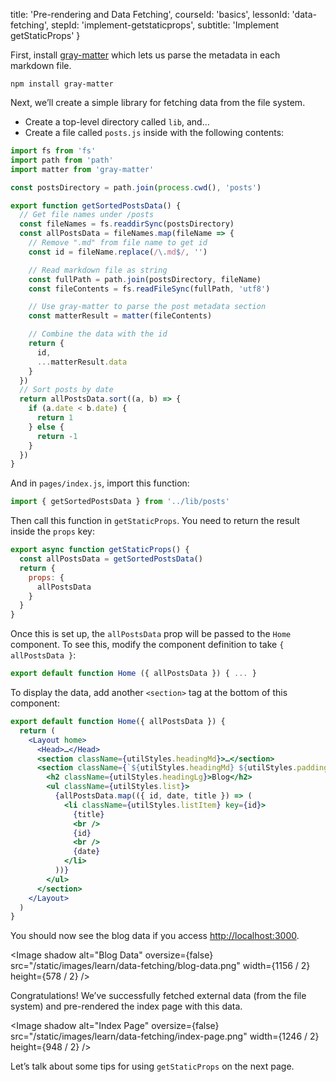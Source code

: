 
  title: 'Pre-rendering and Data Fetching',
  courseId: 'basics',
  lessonId: 'data-fetching',
  stepId: 'implement-getstaticprops',
  subtitle: 'Implement getStaticProps'
}

First, install [gray-matter](https://github.com/jonschlinkert/gray-matter) which lets us parse the metadata in each markdown file.

```shell
npm install gray-matter
```

Next, we’ll create a simple library for fetching data from the file system.

- Create a top-level directory called `lib`, and…
- Create a file called `posts.js` inside with the following contents:

```js
import fs from 'fs'
import path from 'path'
import matter from 'gray-matter'

const postsDirectory = path.join(process.cwd(), 'posts')

export function getSortedPostsData() {
  // Get file names under /posts
  const fileNames = fs.readdirSync(postsDirectory)
  const allPostsData = fileNames.map(fileName => {
    // Remove ".md" from file name to get id
    const id = fileName.replace(/\.md$/, '')

    // Read markdown file as string
    const fullPath = path.join(postsDirectory, fileName)
    const fileContents = fs.readFileSync(fullPath, 'utf8')

    // Use gray-matter to parse the post metadata section
    const matterResult = matter(fileContents)

    // Combine the data with the id
    return {
      id,
      ...matterResult.data
    }
  })
  // Sort posts by date
  return allPostsData.sort((a, b) => {
    if (a.date < b.date) {
      return 1
    } else {
      return -1
    }
  })
}
```

And in `pages/index.js`, import this function:

```js
import { getSortedPostsData } from '../lib/posts'
```

Then call this function in <Link href="/docs/[[...slug]]" as="/docs/basic-features/data-fetching#getstaticprops-static-generation"><a>`getStaticProps`</a></Link>. You need to return the result inside the `props` key:

```js
export async function getStaticProps() {
  const allPostsData = getSortedPostsData()
  return {
    props: {
      allPostsData
    }
  }
}
```

Once this is set up, the `allPostsData` prop will be passed to the `Home` component. To see this, modify the component definition to take `{ allPostsData }`:

```jsx
export default function Home ({ allPostsData }) { ... }
```

To display the data, add another `<section>` tag at the bottom of this component:

```jsx
export default function Home({ allPostsData }) {
  return (
    <Layout home>
      <Head>…</Head>
      <section className={utilStyles.headingMd}>…</section>
      <section className={`${utilStyles.headingMd} ${utilStyles.padding1px}`}>
        <h2 className={utilStyles.headingLg}>Blog</h2>
        <ul className={utilStyles.list}>
          {allPostsData.map(({ id, date, title }) => (
            <li className={utilStyles.listItem} key={id}>
              {title}
              <br />
              {id}
              <br />
              {date}
            </li>
          ))}
        </ul>
      </section>
    </Layout>
  )
}
```

You should now see the blog data if you access [http://localhost:3000](http://localhost:3000).

<Image
  shadow
  alt="Blog Data"
  oversize={false}
  src="/static/images/learn/data-fetching/blog-data.png"
  width={1156 / 2}
  height={578 / 2}
/>

Congratulations! We’ve successfully fetched external data (from the file system) and pre-rendered the index page with this data.

<Image
  shadow
  alt="Index Page"
  oversize={false}
  src="/static/images/learn/data-fetching/index-page.png"
  width={1246 / 2}
  height={948 / 2}
/>

Let’s talk about some tips for using <Link href="/docs/[[...slug]]" as="/docs/basic-features/data-fetching#getstaticprops-static-generation"><a>`getStaticProps`</a></Link> on the next page.

